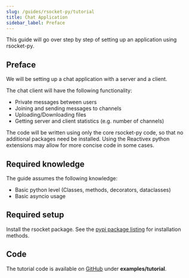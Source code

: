 ```yaml
---
slug: /guides/rsocket-py/tutorial
title: Chat Application
sidebar_label: Preface
---
```


This guide will go over step by step of setting up an application using rsocket-py.

## Preface

We will be setting up a chat application with a server and a client.

The chat client will have the following functionality:
- Private messages between users
- Joining and sending messages to channels
- Uploading/Downloading files
- Getting server and client statistics (e.g. number of channels)

The code will be written using only the core rsocket-py code, so that no additional packages need be installed.
Using the Reactivex python extensions may allow for more concise code in some cases.

## Required knowledge

The guide assumes the following knowledge:

* Basic python level (Classes, methods, decorators, dataclasses)
* Basic asyncio usage

## Required setup

Install the rsocket package. See the [pypi package listing](https://pypi.org/project/rsocket/) for installation methods.

## Code

The tutorial code is available on [GitHub](https://github.com/rsocket/rsocket-py) under <b>examples/tutorial</b>.
